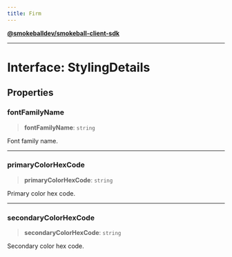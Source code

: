 ```yaml
---
title: Firm
---
```

[**@smokeballdev/smokeball-client-sdk**](../../../../README.md)

***

# Interface: StylingDetails

## Properties

### fontFamilyName

> **fontFamilyName**: `string`

Font family name.

***

### primaryColorHexCode

> **primaryColorHexCode**: `string`

Primary color hex code.

***

### secondaryColorHexCode

> **secondaryColorHexCode**: `string`

Secondary color hex code.
